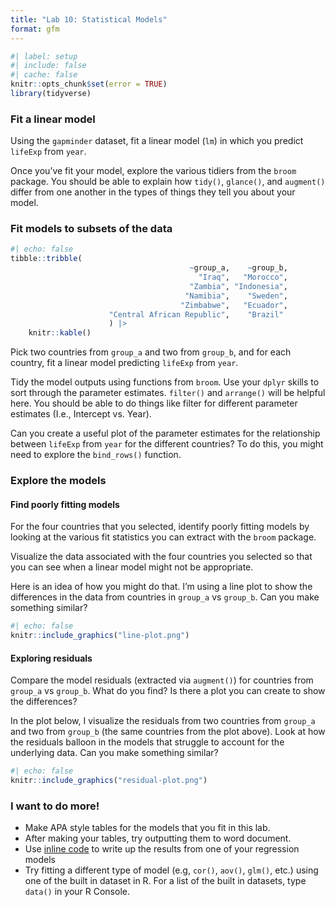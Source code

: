 ```yaml
---
title: "Lab 10: Statistical Models"
format: gfm
---
```


```r
#| label: setup
#| include: false
#| cache: false
knitr::opts_chunk$set(error = TRUE)
library(tidyverse)
```

### Fit a linear model

Using the `gapminder` dataset, fit a linear model (`lm`) in which you predict `lifeExp` from `year`.

Once you've fit your model, explore the various tidiers from the `broom` package. You should be able to explain how `tidy()`, `glance()`, and `augment()` differ from one another in the types of things they tell you about your model.

### Fit models to subsets of the data

```r
#| echo: false
tibble::tribble(
                                        ~group_a,    ~group_b,
                                          "Iraq",   "Morocco",
                                        "Zambia", "Indonesia",
                                       "Namibia",    "Sweden",
                                      "Zimbabwe",   "Ecuador",
                      "Central African Republic",    "Brazil"
                      ) |> 
	knitr::kable()
```

Pick two countries from `group_a` and two from `group_b`, and for each country, fit a linear model predicting `lifeExp` from `year`.

Tidy the model outputs using functions from `broom`. Use your `dplyr` skills to sort through the parameter estimates. `filter()` and `arrange()` will be helpful here. You should be able to do things like filter for different parameter estimates (I.e., Intercept vs. Year).

Can you create a useful plot of the parameter estimates for the relationship between `lifeExp` from `year` for the different countries? To do this, you might need to explore the `bind_rows()` function.

### Explore the models

#### Find poorly fitting models

For the four countries that you selected, identify poorly fitting models by looking at the various fit statistics you can extract with the `broom` package.

Visualize the data associated with the four countries you selected so that you can see when a linear model might not be appropriate.

Here is an idea of how you might do that. I'm using a line plot to show the differences in the data from countries in `group_a` vs `group_b`. Can you make something similar?

```r
#| echo: false
knitr::include_graphics("line-plot.png")
```

#### Exploring residuals

Compare the model residuals (extracted via `augment()`) for countries from `group_a` vs `group_b`. What do you find? Is there a plot you can create to show the differences?

In the plot below, I visualize the residuals from two countries from `group_a` and two from `group_b` (the same countries from the plot above). Look at how the residuals balloon in the models that struggle to account for the underlying data. Can you make something similar?

```r
#| echo: false
knitr::include_graphics("residual-plot.png")
```

### I want to do more!

-   Make APA style tables for the models that you fit in this lab.
-   After making your tables, try outputting them to word document.
-   Use [inline code](https://r4ds.hadley.nz/quarto#inline-code) to write up the results from one of your regression models 
-   Try fitting a different type of model (e.g, `cor()`, `aov()`, `glm()`, etc.) using one of the built in dataset in R. For a list of the built in datasets, type `data()` in your R Console.

